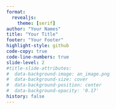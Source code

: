 ```yaml
---
format:
  revealjs:
    theme: [serif]
author: "Your Names"
title: "Your Title"
footer: "Your Footer"
highlight-style: github
code-copy: true
code-line-numbers: true
slide-level: 2
#title-slide-attributes:
#  data-background-image: an_image.png
#  data-background-size: cover
#  data-background-position: center
#  data-background-opacity: '0.17'
history: false
---
```


::: {.notes}

:::

